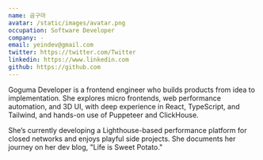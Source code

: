 ```yaml
---
name: 곰구마
avatar: /static/images/avatar.png
occupation: Software Developer
company: -
email: yeindev@gmail.com
twitter: https://twitter.com/Twitter
linkedin: https://www.linkedin.com
github: https://github.com
---
```


Goguma Developer is a frontend engineer who builds products from idea to implementation. She explores micro frontends, web performance automation, and 3D UI, with deep experience in React, TypeScript, and Tailwind, and hands-on use of Puppeteer and ClickHouse.

She’s currently developing a Lighthouse-based performance platform for closed networks and enjoys playful side projects.
She documents her journey on her dev blog, "Life is Sweet Potato."

